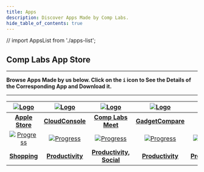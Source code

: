 ```yaml
---
title: Apps
description: Discover Apps Made by Comp Labs.
hide_table_of_contents: true
---
```


// import AppsList from './apps-list';

## Comp Labs App Store

---

**Browse Apps Made by us below. Click on the `i` icon to See the Details of the Corresponding App and Download it.**

___

|  [![Logo](/img/apps/applestore.webp)](/apps/apple-store) 	|   [![Logo](/img/apps/complabs.png)](/apps/cloud-console)   	|   [![Logo](/img/apps/complabs.png)](/apps/comp-labs-meet)   	|   [![Logo](/img/apps/complabs.png)](/apps/gadget-compare)   	|   [![Logo](/img/apps/complabs.png)](/apps/google-docs)   	|   [![Logo](/img/apps/complabs.png)](/apps/jira-server)   	|   [![Logo](/img/apps/complabs.png)](/apps/stackblitz)   	|
|:-----------------------------------:	|:-----------------------------------:	|:-----------------------------------:	|:-----------------------------------:	|:-----------------------------------:	|:-----------------------------------:	|:-----------------------------------:	|
|           [**Apple Store**](/apps/apple-store)           	|           [**CloudConsole**](/apps/)          	|          [**Comp Labs Meet**](/apps/comp-labs-meet)         	|          [**GadgetCompare**](/apps/gadget-compare)          	|           [**Google Docs**](/apps/google-docs)           	|           [**Jira Desktop**](/apps/jira-server)          	|            [**StackBlitz**](/apps/stackblitz)           	|
| [![Progress](/img/apps/progress.svg)](/apps/apple-store) 	| [![Progress](/img/apps/progress.svg)](/apps/) 	| [![Progress](/img/apps/progress.svg)](/apps/comp-labs-meet) 	| [![Progress](/img/apps/progress.svg)](/apps/gadget-compare) 	| [![Progress](/img/apps/progress.svg)](/apps/google-docs) 	| [![Progress](/img/apps/progress.svg)](/apps/jira-server) 	| [![Progress](/img/apps/progress.svg)](/apps/stackblitz) 	|
|             [**Shopping**](/apps/apple-store)            	|           [**Productivity**](/apps/)          	|       [**Productivity, Social**](/apps/comp-labs-meet)      	|           [**Productivity**](/apps/gadget-compare)          	|           [**Productivity**](/apps/google-docs)          	|           [**Productivity**](/apps/jira-server)          	|           [**Productivity**](/apps/stackblitz)          	|

<!-- <StyledEngineProvider injectFirst><AppsList /></StyledEngineProvider> -->